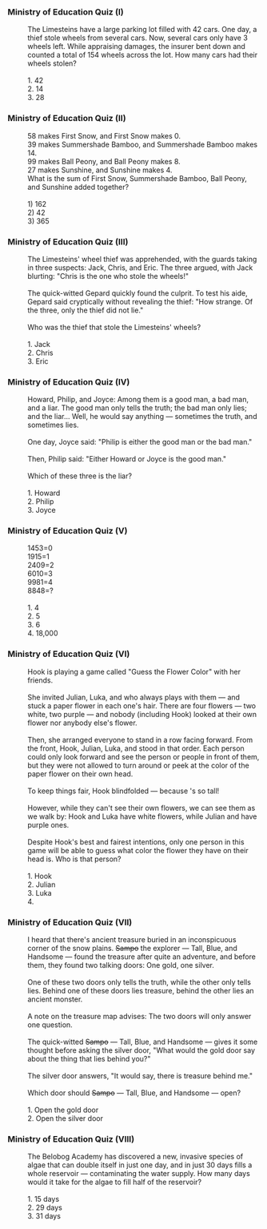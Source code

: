 ===Ministry of Education Quiz (I)===
:The Limesteins have a large parking lot filled with 42 cars. One day, a thief stole wheels from several cars. Now, several cars only have 3 wheels left. While appraising damages, the insurer bent down and counted a total of 154 wheels across the lot. How many cars had their wheels stolen?
:<br />1. 42
:2. 14
:3. 28

===Ministry of Education Quiz (II)===
:58 makes First Snow, and First Snow makes 0.
:39 makes Summershade Bamboo, and Summershade Bamboo makes 14.
:99 makes Ball Peony, and Ball Peony makes 8.
:27 makes Sunshine, and Sunshine makes 4.
:What is the sum of First Snow, Summershade Bamboo, Ball Peony, and Sunshine added together?
:<br />1) 162
:2) 42
:3) 365

===Ministry of Education Quiz (III)===
:The Limesteins' wheel thief was apprehended, with the guards taking in three suspects: Jack, Chris, and Eric. The three argued, with Jack blurting: "Chris is the one who stole the wheels!"
:<br />The quick-witted Gepard quickly found the culprit. To test his aide, Gepard said cryptically without revealing the thief: "How strange. Of the three, only the thief did not lie."
:<br />Who was the thief that stole the Limesteins' wheels?
:<br />1. Jack
:2. Chris
:3. Eric

===Ministry of Education Quiz (IV)===
:Howard, Philip, and Joyce: Among them is a good man, a bad man, and a liar. The good man only tells the truth; the bad man only lies; and the liar... Well, he would say anything &mdash; sometimes the truth, and sometimes lies.
:<br />One day, Joyce said: "Philip is either the good man or the bad man."
:<br />Then, Philip said: "Either Howard or Joyce is the good man."
:<br />Which of these three is the liar?
:<br />1. Howard
:2. Philip
:3. Joyce

===Ministry of Education Quiz (V)===
:1453=0 
:1915=1 
:2409=2 
:6010=3 
:9981=4 
:8848=?
:<br />1. 4
:2. 5
:3. 6
:4. 18,000

===Ministry of Education Quiz (VI)===
:Hook is playing a game called "Guess the Flower Color" with her friends.
:<br />She invited Julian, Luka, and {{MC|f=Big Sister|m=Big Brother}} who always plays with them &mdash; and stuck a paper flower in each one's hair. There are four flowers &mdash; two white, two purple &mdash; and nobody (including Hook) looked at their own flower nor anybody else's flower.
:<br />Then, she arranged everyone to stand in a row facing forward. From the front, Hook, Julian, Luka, and {{MC|f=Big Sister|m=Big Brother}} stood in that order. Each person could only look forward and see the person or people in front of them, but they were not allowed to turn around or peek at the color of the paper flower on their own head.
:<br />To keep things fair, Hook blindfolded {{MC|f=Big Sister|m=Big Brother}} &mdash; because {{MC|f=she|m=he}}'s so tall!
:<br />However, while they can't see their own flowers, we can see them as we walk by: Hook and Luka have white flowers, while Julian and {{MC|f=Big Sister|m=Big Brother}} have purple ones.
:<br />Despite Hook's best and fairest intentions, only one person in this game will be able to guess what color the flower they have on their head is. Who is that person?
:<br />1. Hook
:2. Julian
:3. Luka
:4. {{MC|f=Big Sister|m=Big Brother}}

===Ministry of Education Quiz (VII)===
:I heard that there's ancient treasure buried in an inconspicuous corner of the snow plains. <s>Sampo</s> the explorer &mdash; Tall, Blue, and Handsome &mdash; found the treasure after quite an adventure, and before them, they found two talking doors: One gold, one silver.
:<br />One of these two doors only tells the truth, while the other only tells lies. Behind one of these doors lies treasure, behind the other lies an ancient monster.
:<br />A note on the treasure map advises: The two doors will only answer one question.
:<br />The quick-witted <s>Sampo</s> &mdash; Tall, Blue, and Handsome &mdash; gives it some thought before asking the silver door, "What would the gold door say about the thing that lies behind you?"
:<br />The silver door answers, "It would say, there is treasure behind me."
:<br />Which door should <s>Sampo</s> &mdash; Tall, Blue, and Handsome &mdash; open?
:<br />1. Open the gold door
:2. Open the silver door

===Ministry of Education Quiz (VIII)===
:The Belobog Academy has discovered a new, invasive species of algae that can double itself in just one day, and in just 30 days fills a whole reservoir &mdash; contaminating the water supply. How many days would it take for the algae to fill half of the reservoir?
:<br />1. 15 days
:2. 29 days
:3. 31 days
